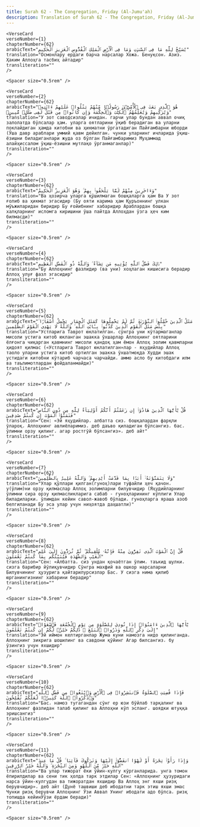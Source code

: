 ```yaml
---
title: Surah 62 - The Congregation, Friday (Al-Jumu'ah)  
description: Translation of Surah 62 - The Congregation, Friday (Al-Jumu'ah) in Uzbek
---
```







    <VerseCard 
    verseNumber={1}
    chapterNumber={62}
    arabicText="يُسَبِّحُ لِلَّهِ مَا فِى ٱلسَّمَٰوَٰتِ وَمَا فِى ٱلْأَرْضِ ٱلْمَلِكِ ٱلْقُدُّوسِ ٱلْعَزِيزِ ٱلْحَكِيمِ"
    translation="Осмонлару ердаги барча нарсалар Хожа، Бенуқсон، Азиз، Ҳаким Аллоҳга тасбиҳ айтадир"
    transliteration=""
    />

    <Spacer size="0.5rem" />
                
    <VerseCard 
    verseNumber={2}
    chapterNumber={62}
    arabicText="هُوَ ٱلَّذِى بَعَثَ فِى ٱلْأُمِّيِّۦنَ رَسُولًۭا مِّنْهُمْ يَتْلُوا۟ عَلَيْهِمْ ءَايَٰتِهِۦ وَيُزَكِّيهِمْ وَيُعَلِّمُهُمُ ٱلْكِتَٰبَ وَٱلْحِكْمَةَ وَإِن كَانُوا۟ مِن قَبْلُ لَفِى ضَلَٰلٍۢ مُّبِينٍۢ"
    translation="У зот саводсизлар ичидан، гарчи улар бундан аввал очиқ залолатда бўлсалар ҳам، уларга оятларини ўқиб берадиган ва уларни поклайдиган ҳамда китобни ва ҳикматни ўргатадиган Пайғамбарни юборди (Ўша давр араблари уммий қавм дейилган، чунки уларнинг ичларида ўқиш-ёзишни биладиганлари жуда оз бўлган Пайғамбаримиз Муҳаммад алайҳиссалом ўқиш-ёзишни мутлақо ўрганмаганлар)"
    transliteration=""
    />

    <Spacer size="0.5rem" />
                
    <VerseCard 
    verseNumber={3}
    chapterNumber={62}
    arabicText="وَءَاخَرِينَ مِنْهُمْ لَمَّا يَلْحَقُوا۟ بِهِمْ ۚ وَهُوَ ٱلْعَزِيزُ ٱلْحَكِيمُ"
    translation="Ва ҳозирча уларга қўшилмаган бошқаларга ҳам Ва У зот ғолиб ва ҳикмат эгасидир (Бу ояти карима ҳам Қуръоннинг улкан мўъжиларидан биридир Бу ғойибнинг хабаридир Араблардан бошқа халқларнинг исломга киришини ўша пайтда Аллоҳдан ўзга ҳеч ким билмасди)"
    transliteration=""
    />

    <Spacer size="0.5rem" />
                
    <VerseCard 
    verseNumber={4}
    chapterNumber={62}
    arabicText="ذَٰلِكَ فَضْلُ ٱللَّهِ يُؤْتِيهِ مَن يَشَآءُ ۚ وَٱللَّهُ ذُو ٱلْفَضْلِ ٱلْعَظِيمِ"
    translation="Бу Аллоҳнинг фазлидир (ва уни) хоҳлаган кишисига берадир Аллоҳ улуғ фазл эгасидир"
    transliteration=""
    />

    <Spacer size="0.5rem" />
                
    <VerseCard 
    verseNumber={5}
    chapterNumber={62}
    arabicText="مَثَلُ ٱلَّذِينَ حُمِّلُوا۟ ٱلتَّوْرَىٰةَ ثُمَّ لَمْ يَحْمِلُوهَا كَمَثَلِ ٱلْحِمَارِ يَحْمِلُ أَسْفَارًۢا ۚ بِئْسَ مَثَلُ ٱلْقَوْمِ ٱلَّذِينَ كَذَّبُوا۟ بِـَٔايَٰتِ ٱللَّهِ ۚ وَٱللَّهُ لَا يَهْدِى ٱلْقَوْمَ ٱلظَّٰلِمِينَ"
    translation="Устларига Таврот юклатилган، сўнгра уни кўтармаганлар мисоли устига китоб юкланган эшакка ўхшарлар Аллоҳнинг оятларини ёлғонга чиқарган қавмнинг мисоли қандоқ ҳам ёмон Аллоҳ золим қавмларни ҳидоят қилмас («Устларига Таврот юклатилган»лар - яҳудийлар Аллоҳ таоло уларни устига китоб ортилган эшакка ўхшатмоқда Худди эшак устидаги китобни кўтариб чарчаса чарчайди، аммо асло бу китобдаги илм ва таълимотлардан фойдаланмайди)"
    transliteration=""
    />

    <Spacer size="0.5rem" />
                
    <VerseCard 
    verseNumber={6}
    chapterNumber={62}
    arabicText="قُلْ يَٰٓأَيُّهَا ٱلَّذِينَ هَادُوٓا۟ إِن زَعَمْتُمْ أَنَّكُمْ أَوْلِيَآءُ لِلَّهِ مِن دُونِ ٱلنَّاسِ فَتَمَنَّوُا۟ ٱلْمَوْتَ إِن كُنتُمْ صَٰدِقِينَ"
    translation="Сен: «Эй яҳудийлар، албатта сиз، бошқалардан фарқли ўлароқ، Аллоҳнинг авлиёларимиз، деб даъво қиладиган бўлсангиз، бас، ўлимни орзу қилинг، агар ростгўй бўлсангиз»، деб айт"
    transliteration=""
    />

    <Spacer size="0.5rem" />
                
    <VerseCard 
    verseNumber={7}
    chapterNumber={62}
    arabicText="وَلَا يَتَمَنَّوْنَهُۥٓ أَبَدًۢا بِمَا قَدَّمَتْ أَيْدِيهِمْ ۚ وَٱللَّهُ عَلِيمٌۢ بِٱلظَّٰلِمِينَ"
    translation="Улар қўллари қилган(гуноҳ)лари туфайли ҳеч қачон، у(ўлим)ни орзу қилмаслар Аллоҳ золимларни билувчидир (Яҳудийларнинг ўлимни сира орзу қилмасликларига сабаб - гуноҳларининг кўплиги Улар биладиларки، ўлимдан кейин савол-жавоб бўлади، гуноҳларга яраша азоб белгиланади Бу эса улар учун ниҳоятда даҳшатли)"
    transliteration=""
    />

    <Spacer size="0.5rem" />
                
    <VerseCard 
    verseNumber={8}
    chapterNumber={62}
    arabicText="قُلْ إِنَّ ٱلْمَوْتَ ٱلَّذِى تَفِرُّونَ مِنْهُ فَإِنَّهُۥ مُلَٰقِيكُمْ ۖ ثُمَّ تُرَدُّونَ إِلَىٰ عَٰلِمِ ٱلْغَيْبِ وَٱلشَّهَٰدَةِ فَيُنَبِّئُكُم بِمَا كُنتُمْ تَعْمَلُونَ"
    translation="Сен: «Албатта، сиз ундан қочаётган ўлим، таъкид шулки، сизга барибир йўлиқувчидир Сўнгра махфий ва ошкор нарсаларни Билувчининг ҳузурига қайтарилурсизлар Бас، У сизга нима қилиб юрганингизнинг хабарини берадир"
    transliteration=""
    />

    <Spacer size="0.5rem" />
                
    <VerseCard 
    verseNumber={9}
    chapterNumber={62}
    arabicText="يَٰٓأَيُّهَا ٱلَّذِينَ ءَامَنُوٓا۟ إِذَا نُودِىَ لِلصَّلَوٰةِ مِن يَوْمِ ٱلْجُمُعَةِ فَٱسْعَوْا۟ إِلَىٰ ذِكْرِ ٱللَّهِ وَذَرُوا۟ ٱلْبَيْعَ ۚ ذَٰلِكُمْ خَيْرٌۭ لَّكُمْ إِن كُنتُمْ تَعْلَمُونَ"
    translation="Эй иймон келтирганлар Жума куни намозга нидо қилинганда، Аллоҳнинг зикрига шошилинг ва савдони қўйинг Агар билсангиз، бу ўзингиз учун яхшидир"
    transliteration=""
    />

    <Spacer size="0.5rem" />
                
    <VerseCard 
    verseNumber={10}
    chapterNumber={62}
    arabicText="فَإِذَا قُضِيَتِ ٱلصَّلَوٰةُ فَٱنتَشِرُوا۟ فِى ٱلْأَرْضِ وَٱبْتَغُوا۟ مِن فَضْلِ ٱللَّهِ وَٱذْكُرُوا۟ ٱللَّهَ كَثِيرًۭا لَّعَلَّكُمْ تُفْلِحُونَ"
    translation="Бас، намоз тугагандан сўнг ер юзи бўйлаб тарқалинг ва Аллоҳнинг фазлидан талаб қилинг ва Аллоҳни кўп эсланг، шоядки ютуққа эришсангиз"
    transliteration=""
    />

    <Spacer size="0.5rem" />
                
    <VerseCard 
    verseNumber={11}
    chapterNumber={62}
    arabicText="وَإِذَا رَأَوْا۟ تِجَٰرَةً أَوْ لَهْوًا ٱنفَضُّوٓا۟ إِلَيْهَا وَتَرَكُوكَ قَآئِمًۭا ۚ قُلْ مَا عِندَ ٱللَّهِ خَيْرٌۭ مِّنَ ٱللَّهْوِ وَمِنَ ٱلتِّجَٰرَةِ ۚ وَٱللَّهُ خَيْرُ ٱلرَّٰزِقِينَ"
    translation="Ва улар тижорат ёки ўйин-кулгу кўрганларида، унга томон ёпирилдилар ва сени тик ҳолда тарк этдилар Сен: «Аллоҳнинг ҳузуридаги нарса ўйин-кулгудан ва тижоратдан яхшидир Ва Аллоҳ энг яхши ризқ берувчидир»، деб айт (Дунё ташвиши деб ибодатни тарк этиш яхши эмас Чунки ризқ берувчи Аллоҳнинг Ўзи Аввал Унинг ибодати адо бўлса، ризқ топишда кейинЎўзи ёрдам беради)"
    transliteration=""
    />

    <Spacer size="0.5rem" />
                